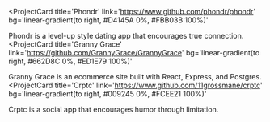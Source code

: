 <ProjectCard
 title='Phondr'
 link='https://www.github.com/phondr/phondr'
 bg='linear-gradient(to right, #D4145A 0%, #FBB03B 100%)'
>
 Phondr is a level-up style dating app that encourages true connection.
</ProjectCard>
<ProjectCard
 title='Granny Grace'
 link='https://github.com/GrannyGrace/GrannyGrace'
 bg='linear-gradient(to right, #662D8C 0%, #ED1E79 100%)'
>
 Granny Grace is an ecommerce site built with React, Express, and Postgres.
</ProjectCard>
<ProjectCard
 title='Crptc'
 link='https://www.github.com/11grossmane/crptc'
 bg='linear-gradient(to right, #009245 0%, #FCEE21 100%)'
>
 Crptc is a social app that encourages humor through limitation.
</ProjectCard>
